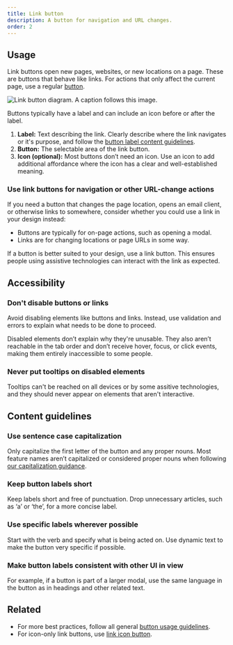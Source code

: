 ```yaml
---
title: Link button
description: A button for navigation and URL changes.
order: 2
---
```


## Usage

Link buttons open new pages, websites, or new locations on a page. These are buttons that behave
like links. For actions that only affect the current page, use a regular
[button](/components/button/).

![Link button diagram. A caption follows this image.](images/link-button-anatomy.png)

Buttons typically have a label and can include an icon before or after the label.

1. **Label:** Text describing the link. Clearly describe where the link navigates or it's purpose,
   and follow the [button label content guidelines](/components/button/usage#content-guidelines).
1. **Button:** The selectable area of the link button.
1. **Icon (optional):** Most buttons don’t need an icon. Use an icon to add additional affordance
   where the icon has a clear and well-established meaning.

### Use link buttons for navigation or other URL-change actions

If you need a button that changes the page location, opens an email client, or otherwise links to
somewhere, consider whether you could use a link in your design instead:

- Buttons are typically for on-page actions, such as opening a modal.
- Links are for changing locations or page URLs in some way.

If a button is better suited to your design, use a link button. This ensures people using assistive
technologies can interact with the link as expected.

## Accessibility

<!-- TODO: Update this section based on accessibility changes to anchor/link, in particular for open in new tab icon readouts: DSP-16572. -->

### Don't disable buttons or links

Avoid disabling elements like buttons and links. Instead, use validation and errors to explain what
needs to be done to proceed.

Disabled elements don’t explain why they're unusable. They also aren’t reachable in the tab order
and don’t receive hover, focus, or click events, making them entirely inaccessible to some people.

### Never put tooltips on disabled elements

Tooltips can't be reached on all devices or by some assitive technologies, and they should never
appear on elements that aren't interactive.

<!-- We know that disabled buttons with tooltips are sometimes used for feature discovery. We're working on guidance for this case. -->

<Snippet name="button-best-practices" />

## Content guidelines

### Use sentence case capitalization

Only capitalize the first letter of the button and any proper nouns. Most feature names aren’t
capitalized or considered proper nouns when following
[our capitalization guidance](/content/language-and-grammar#capitalization).

### Keep button labels short

Keep labels short and free of punctuation. Drop unnecessary articles, such as ‘a’ or ‘the’, for a
more concise label.

### Use specific labels wherever possible

Start with the verb and specify what is being acted on. Use dynamic text to make the button very
specific if possible.

### Make button labels consistent with other UI in view

For example, if a button is part of a larger modal, use the same language in the button as in
headings and other related text.

## Related

- For more best practices, follow all general [button usage guidelines](/components/button/usage).
- For icon-only link buttons, use [link icon button](/components/button/link-icon-button).
